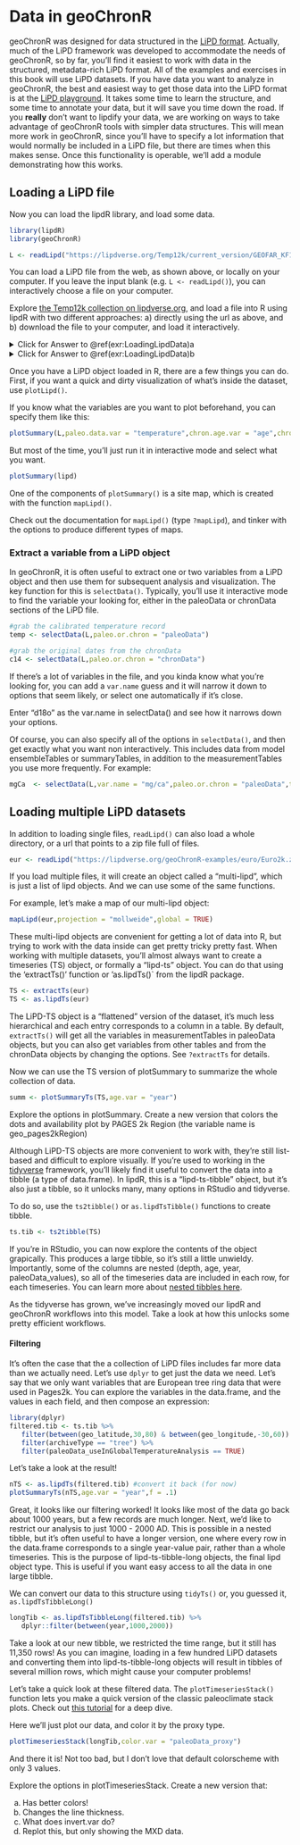 # Data in geoChronR {#data}

geoChronR was designed for data structured in the [LiPD format](http://lipd.net). 
Actually, much of the LiPD framework was developed to accommodate the needs of geoChronR, so by far, you'll find it easiest to work with data in the structured, metadata-rich LiPD format. 
All of the examples and exercises in this book will use LiPD datasets. 
If you have data you want to analyze in geoChronR, the best and easiest way to get those data into the LiPD format is at the [LiPD playground](http://lipd.net/playground).
It takes some time to learn the structure, and some time to annotate your data, but it will save you time down the road. 
If you **really** don't want to lipdify your data, we are working on ways to take advantage of geoChronR tools with simpler data structures. 
This will mean more work in geoChronR, since you'll have to specify a lot information that would normally be included in a LiPD file, but there are times when this makes sense. 
Once this functionality is operable, we'll add a module demonstrating how this works. 

## Loading a LiPD file


Now you can load the lipdR library, and load some data. 

```r
library(lipdR)
library(geoChronR)
```

```r
L <- readLipd("https://lipdverse.org/Temp12k/current_version/GEOFAR_KF16_MgCa.Repschlager.2016.lpd")
```

You can load a LiPD file from the web, as shown above, or locally on your computer. If you leave the input blank (e.g. `L <- readLipd()`), you can interactively choose a file on your computer. 


:::: {.blackbox data-latex=""}
::: {.exercise #LoadingLipdData}

Explore [the Temp12k collection on lipdverse.org](https://lipdverse.org/Temp12k/current_version), and load a file into R using lipdR with two different approaches: a) directly using the url as above, and b) download the file to your computer, and load it interactively. 
:::
::::
<details>
  <summary>Click for Answer to \@ref(exr:LoadingLipdData)a</summary>
   We'll use [this dataset](https://lipdverse.org/Temp12k/current_version/HeshangCave.Wang.2018.html).
   
   a. First we'll get it directly from the web like this:

```r
    lipd <- readLipd("https://lipdverse.org/Temp12k/current_version/HeshangCave.Wang.2018.lpd")
```

note that the extension is ".lpd" not ".html"
</details> 

<details>
  <summary>Click for Answer to \@ref(exr:LoadingLipdData)b</summary>
   b. This time, just go to [the dataset](https://lipdverse.org/Temp12k/current_version/HeshangCave.Wang.2018.html) and download the data to your computer, then run 

```r
    lipd <- readLipd()
```

and select the file interactively. 
</details> 


Once you have a LiPD object loaded in R, there are a few things you can do. First, if you want a quick and dirty visualization of what's inside the dataset, use `plotLipd()`.

If you know what the variables are you want to plot beforehand, you can specify them like this:
```r
plotSummary(L,paleo.data.var = "temperature",chron.age.var = "age",chron.depth.var = "depthMid",chron.age.14c.var = NULL)
```

But most of the time, you'll just run it in interactive mode and select what you want. 
```r
plotSummary(lipd)
```

One of the components of `plotSummary()` is a site map, which is created with the function `mapLipd()`.

:::: {.blackbox data-latex=""}
::: {.exercise #mapLipd}
Check out the documentation for `mapLipd()` (type `?mapLipd`), and tinker with the options to produce different types of maps. 
:::
::::

### Extract a variable from a LiPD object {#selectData}

In geoChronR, it is often useful to extract one or two variables from a LiPD object and then use them for subsequent analysis and visualization. The key function for this is `selectData()`. Typically, you'll use it interactive mode to find the variable your looking for, either in the paleoData or chronData sections of the LiPD file. 

```r
#grab the calibrated temperature record
temp <- selectData(L,paleo.or.chron = "paleoData")

#grab the original dates from the chronData
c14 <- selectData(L,paleo.or.chron = "chronData")
```

If there's a lot of variables in the file, and you kinda know what you're looking for, you can add a `var.name` guess and it will narrow it down to options that seem likely, or select one automatically if it's close. 

:::: {.blackbox data-latex=""}
::: {.exercise #mapLipd}
Enter "d18o" as the var.name in selectData() and see how it narrows down your options.
:::
::::

Of course, you can also specify all of the options in `selectData()`, and then get exactly what you want non interactively. This includes data from model ensembleTables or summaryTables, in addition to the measurementTables you use more frequently. For example:

```r
mgCa  <- selectData(L,var.name = "mg/ca",paleo.or.chron = "paleoData",table.type = "meas",meas.table.num = 1)
```

## Loading multiple LiPD datasets
In addition to loading single files, `readLipd()` can also load a whole directory, or a url that points to a zip file full of files.

```r
eur <- readLipd("https://lipdverse.org/geoChronR-examples/euro/Euro2k.zip")
```
If you load multiple files, it will create an object called a "multi-lipd", which is just a list of lipd objects. And we can use some of the same functions. 

For example, let's make a map of our multi-lipd object:

```r
mapLipd(eur,projection = "mollweide",global = TRUE)
```
These multi-lipd objects are convenient for getting a lot of data into R, but trying to work with the data inside can get pretty tricky pretty fast. When working with multiple datasets, you'll almost always want to create a timeseries (TS) object, or formally a "lipd-ts" object. You can do that using the 'extractTs()' function or 'as.lipdTs()` from the lipdR package.


```r
TS <- extractTs(eur)
TS <- as.lipdTs(eur)
```


The LiPD-TS object is a "flattened" version of the dataset, it's much less hierarchical and each entry corresponds to a column in a table. By default, `extractTs()` will get all the variables in measurementTables in paleoData objects, but you can also get variables from other tables and from the chronData objects by changing the options. See `?extractTs` for details. 


Now we can use the TS version of plotSummary to summarize the whole collection of data. 
```r
summ <- plotSummaryTs(TS,age.var = "year")
```
:::: {.blackbox data-latex=""}
::: {.exercise #plotSummaryTs}
Explore the options in plotSummary. Create a new version that colors the dots and availability plot by PAGES 2k Region (the variable name is geo_pages2kRegion)
:::
::::

Although LiPD-TS objects are more convenient to work with, they're still list-based and difficult to explore visually. If you're used to working in the [tidyverse](http://tidyverse.org) framework, you'll likely find it useful to convert the data into a tibble (a type of data.frame). In lipdR, this is a "lipd-ts-tibble" object, but it's also just a tibble, so it unlocks many, many options in RStudio and tidyverse. 

To do so, use the `ts2tibble()` or `as.lipdTsTibble()` functions to create tibble. 


```r
ts.tib <- ts2tibble(TS)
```


If you're in RStudio, you can now explore the contents of the object grapically. This produces a large tibble, so it's still a little unwieldy. Importantly, some of the columns are nested (depth, age, year, paleoData_values), so all of the timeseries data are included in each row, for each timeseries. You can learn more about [nested tibbles here](https://tidyr.tidyverse.org/articles/nest.html).

As the tidyverse has grown, we've increasingly moved our lipdR and geoChronR workflows into this model. Take a look at how this unlocks some pretty efficient workflows.

#### Filtering

It's often the case that the a collection of LiPD files includes far more data than we actually need. Let's use `dplyr` to get just the data we need. Let's say that we only want variables that are European tree ring data that were used in Pages2k. You can explore the variables in the data.frame, and the values in each field, and then compose an expression:

```r
library(dplyr)
filtered.tib <- ts.tib %>% 
   filter(between(geo_latitude,30,80) & between(geo_longitude,-30,60)) %>% #restrict the coordinates to just Europe
   filter(archiveType == "tree") %>% 
   filter(paleoData_useInGlobalTemperatureAnalysis == TRUE)
```


Let's take a look at the result!


```r
nTS <- as.lipdTs(filtered.tib) #convert it back (for now)
plotSummaryTs(nTS,age.var = "year",f = .1)
```

Great, it looks like our filtering worked! It looks like most of the data go back about 1000 years, but a few records are much longer. Next, we'd like to restrict our analysis to just 1000 - 2000 AD. This is possible in a nested tibble, but it's often useful to have a longer version, one where every row in the data.frame corresponds to a single year-value pair, rather than a whole timeseries. This is the purpose of lipd-ts-tibble-long objects, the final lipd object type. This is useful if you want easy access to all the data in one large tibble.

We can convert our data to this structure using `tidyTs()` or, you guessed it, `as.lipdTsTibbleLong()`

```r
longTib <- as.lipdTsTibbleLong(filtered.tib) %>% 
   dplyr::filter(between(year,1000,2000))
```

Take a look at our new tibble, we restricted the time range, but it still has 11,350 rows! As you can imagine, loading in a few hundred LiPD datasets and converting them into lipd-ts-tibble-long objects will result in tibbles of several million rows, which might cause your computer problems!

Let's take a quick look at these filtered data. The `plotTimeseriesStack()` function lets you make a quick version of the classic paleoclimate stack plots. Check out [this tutorial](https://nickmckay.github.io/GeoChronR/articles/PlotTimeseriesStack.html) for a deep dive.

Here we'll just plot our data, and color it by the proxy type. 

```r
plotTimeseriesStack(longTib,color.var = "paleoData_proxy")
```

And there it is! Not too bad, but I don't love that default colorscheme with only 3 values. 


:::: {.blackbox data-latex=""}
::: {.exercise #plotTimeseriesStack}
Explore the options in plotTimeseriesStack. Create a new version that:

a. Has better colors!
b. Changes the line thickness. 
c. What does invert.var do?
d. Replot this, but only showing the MXD data. 
:::
::::





